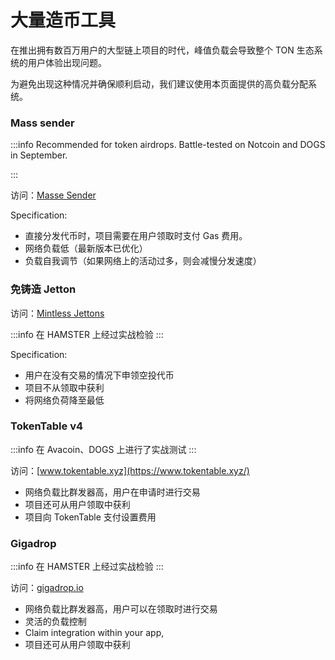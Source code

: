 
# 大量造币工具

在推出拥有数百万用户的大型链上项目的时代，峰值负载会导致整个 TON 生态系统的用户体验出现问题。

为避免出现这种情况并确保顺利启动，我们建议使用本页面提供的高负载分配系统。

### Mass sender

:::info
Recommended for token airdrops. Battle-tested on Notcoin and DOGS in September.

:::

访问：[Masse Sender](https://docs.tonconsole.com/tonconsole/jettons/mass-sending)

Specification:

- 直接分发代币时，项目需要在用户领取时支付 Gas 费用。
- 网络负载低（最新版本已优化）
- 负载自我调节（如果网络上的活动过多，则会减慢分发速度）

### 免铸造 Jetton

访问：[Mintless Jettons](/v3/guidelines/dapps/asset-processing/mintless-jettons)

:::info
  在 HAMSTER 上经过实战检验
:::

Specification:

- 用户在没有交易的情况下申领空投代币
- 项目不从领取中获利
- 将网络负荷降至最低

### TokenTable v4

:::info
  在 Avacoin、DOGS 上进行了实战测试
:::

访问：[www.tokentable.xyz](https://www.tokentable.xyz/)

- 网络负载比群发器高，用户在申请时进行交易
- 项目还可从用户领取中获利
- 项目向 TokenTable 支付设置费用

### Gigadrop

:::info
  在 HAMSTER 上经过实战检验
:::

访问：[gigadrop.io](https://gigadrop.io/)

- 网络负载比群发器高，用户可以在领取时进行交易
- 灵活的负载控制
- Claim integration within your app,
- 项目还可从用户领取中获利

<Feedback />
